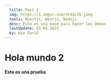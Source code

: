 ---
  title: Post 2
  img: https://i.imgur.com/ntXdc1N.jpeg
  tools: Reactjs, Nextjs, Nodejs
  desc: Esto es una base para hacer los demas
  lastUpdate: 03-06-2021
  by: Kev Farid
---
# Hola mundo 2

#### Esto es una prueba